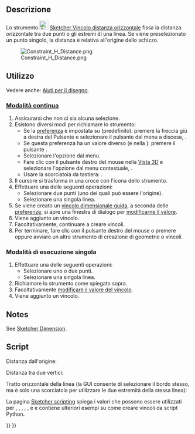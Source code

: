 <languages/>

{{Docnav/it
|[[Sketcher_Dimension/it|Dimensione]]
|[[Sketcher_ConstrainDistanceY/it|Distanza verticale]]
|[[Sketcher_Workbench/it|Sketcher]]
|IconL=Sketcher_Dimension.svg‎
|IconR=Sketcher_ConstrainDistanceY.svg
|IconC=Workbench_Sketcher.svg
}}

{{GuiCommand/it
|Name=Sketcher ConstrainDistanceX
|Name/it=Sketcher Vincolo distanza orizzontale
|MenuLocation=Schizzo → Vincoli Sketcher → Vincolo distanza orizzontale
|Workbenches=[[Sketcher_Workbench/it|Sketcher]]
|Shortcut={{KEY|L}}
|SeeAlso=[[Sketcher_ConstrainDistanceY/it|Sketcher Vincolo distanza verticale]], [[Sketcher_ConstrainDistance/it|Sketcher Vincolo distanza]]
}}

<span id="Description"></span>
==Descrizione==

Lo strumento [[Image:Sketcher_ConstrainDistanceX.svg|24px]] [[Sketcher_ConstrainDistanceX/it|Sketcher Vincolo distanza orizzontale]] 
fissa la distanza orizzontale tra due punti o gli estremi di una linea. Se viene preselezionato un punto singolo, la distanza è relativa all'origine dello schizzo.

[[File:Constraint_H_Distance.png]]

<span id="Usage"></span>
==Utilizzo==

Vedere anche: [[Sketcher_Workbench/it#Drawing_aids|Aiuti per il disegno]].

<span id="Continue_mode"></span>
===[[Sketcher_Workbench/it#Continue_modes|Modalità continua]]===

# Assicurarsi che non ci sia alcuna selezione.
# Esistono diversi modi per richiamare lo strumento:
#* Se la [[Sketcher_Preferences/it#General|preferenza]] {{MenuCommand|Vincoli dimensionali}}  è impostata su {{Value|Strumento singolo}} (predefinito): premere la freccia giù a destra del Pulsante {{Button|[[Image:Sketcher_Dimension.svg||x16px]][[Image:Toolbar_flyout_arrow.svg|x16px]]}} e selezionare il pulsante {{MenuCommand|[[Image:Sketcher_ConstrainDistanceX.svg|16px]] Vincolo distanza orizzontale}} dal menu a discesa, {{Version/it|1.0}}.
#* Se questa preferenza ha un valore diverso (e nella {{VersionMinus/it|0.21}}): premere il pulsante {{Button|[[Image:Sketcher_ConstrainDistanceX.svg|16px]] [[Sketcher_ConstrainDistanceX/it|Vincolo distanza orizzontale]]}}.
#* Selezionare l'opzione {{MenuCommand|Schizzo → Vincoli Sketcher → [[Image:Sketcher_ConstrainDistanceX.svg|16px]] Vincolo distanza orizzontale}} dal menu.
#* Fare clic con il pulsante destro del mouse nella [[3D_view/it|Vista 3D]] e selezionare l'opzione {{MenuCommand|Dimensione → [[Image:Sketcher_ConstrainDistanceX.svg|16px]] Vincolo distanza orizzontale}} dal menu contestuale, {{Version/it|1.0}}.
#* Usare la scorciatoia da tastiera: {{KEY|L}}.
# Il cursore si trasforma in una croce con l'icona dello strumento.
# Effettuare una delle seguenti operazioni:
#* Selezionare due punti (uno dei quali può essere l'origine).
#* Selezionare una singola linea.
# Se viene creato un [[Sketcher_ToggleDrivingConstraint/it|vincolo dimensionale guida]], a seconda delle [[Sketcher_Preferences/it#Display|preferenze]], si apre una finestra di dialogo per [[Sketcher_Workbench/it#Edit_constraints|modificarne il valore]].
# Viene aggiunto un vincolo.
# Facoltativamente, continuare a creare vincoli.
# Per terminare, fare clic con il pulsante destro del mouse o premere {{KEY|Esc}} oppure avviare un altro strumento di creazione di geometrie o vincoli.

<span id="Run-once_mode"></span>
===Modalità di esecuzione singola===

<div class="mw-translate-fuzzy">
# Effettuare una delle seguenti operazioni:
#* Selezionare uno o due punti.
#* Selezionare una singola linea.
# Richiamare lo strumento come spiegato sopra.
# Facoltativamente [[Sketcher_Workbench/it#Edit_constraints|modificare il valore del vincolo]].
# Viene aggiunto un vincolo.
</div>

==Notes==

See [[Sketcher_Dimension#Notes|Sketcher Dimension]].

<span id="Scripting"></span>
== Script ==

Distanza dall'origine:

{{Code|code=Sketch.addConstraint(Sketcher.Constraint('DistanceX', Edge, PointOfEdge, -1, 1, App.Units.Quantity('123.0 mm')))}}

Distanza tra due vertici:

{{Code|code=Sketch.addConstraint(Sketcher.Constraint('DistanceX', Edge1, PointOfEdge1, Edge2, PointOfEdge2, App.Units.Quantity('123.0 mm')))}}

Tratto orizzontale della linea (la GUI consente di selezionare il bordo stesso, ma è solo una scorciatoia per utilizzare le due estremità della stessa linea):

{{Code|code=Sketch.addConstraint(Sketcher.Constraint('DistanceX', Line, 1, Line, 2, App.Units.Quantity('123.0 mm')))}}

La pagina [[Sketcher_scripting/it|Sketcher scripting]] spiega i valori che possono essere utilizzati per {{incode|Edge}}, {{incode|Edge1}}, {{incode|Edge2}}, {{incode|PointOfEdge}}, {{incode| PuntoOfEdge1}}, {{incode| PointOfEdge2}} e {{incode|Line}} e contiene ulteriori esempi su come creare vincoli da script Python.


{{Docnav/it
|[[Sketcher_Dimension/it|Dimensione]]
|[[Sketcher_ConstrainDistanceY/it|Distanza verticale]]
|[[Sketcher_Workbench/it|Sketcher]]
|IconL=Sketcher_Dimension.svg‎
|IconR=Sketcher_ConstrainDistanceY.svg
|IconC=Workbench_Sketcher.svg
}}

{{Sketcher_Tools_navi{{#translation:}}}}
{{Userdocnavi{{#translation:}}}}